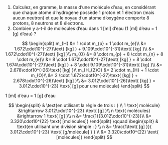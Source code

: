 ::: {.Exercise data-latex=""}

1. Calculez, en gramme, la masse d'une molécule d'eau, en considérant que chaque atome d'hydrogène possède 1 proton et 1 électron (mais aucun neutron) et que le noyau d'un atome d'oxygène comporte 8 protons, 8 neutrons et 8 électrons.
\vspace{\stretch{1}}
2. Combien y a-t-il de molécules d'eau dans 1 [ml] d'eau (1 [ml] d'eau = 1 [g] d'eau) ?
\vspace{\stretch{1}}

:::

::: {.Answer data-latex=""}

$$ \begin{split}
	m_{H} &= 1 \cdot m_{p} + 1 \cdot m_{e}\\
		  &= 1.672\cdot10^{-27}\text{ [kg] } + 9.109\cdot10^{-31}\text{ [kg] }\\
		  &= 1.672\cdot10^{-27}\text{ [kg] }\\
	m_{O} &= 8 \cdot m_{p} + 8 \cdot m_{n} + 8 \cdot m_{e}\\
		  &= 8 \cdot 1.672\cdot10^{-27}\text{ [kg] } + 8 \cdot 1.674\cdot10^{-27}\text{ [kg] } + 8 \cdot 9.109\cdot10^{-31}\text{ [kg] }\\
		  &= 2.678\cdot10^{-26}\text{ [kg] }\\
	m_{H_{2}O} &= 2 \cdot m_{H} + 1 \cdot m_{O}\\
		  &= 2 \cdot 1.672\cdot10^{-27}\text{ [kg] } + 2.678\cdot10^{-26}\text{ [kg] }\\
		  &= 3.012\cdot10^{-26}\text{ [kg] } = 3.012\cdot10^{-23} \text{ [g] pour une molécule}
\end{split} $$

1 [ml] d'eau = 1 [g] d'eau

$$ \begin{split}
	& \text{en utilisant la règle de trois : } \\
	1 \text{ molécule} &\rightarrow 3.012\cdot10^{-23} \text{ [g] }\\
	n \text{ molécules} &\rightarrow 1 \text{ [g] }\\
	n &= \frac{1}{3.012\cdot10^{-23}}\\
	  &= 3.320\cdot10^{22} \text{ [molécules]}
\end{split}
\qquad
\begin{split}
	& \text{en utilisant une division simple : } \\
	n &= \frac{1\text{ [g] }}{ 3.012\cdot10^{-23} \text{ [g/molécule] } } \\
	&= 3.320\cdot10^{22} \text{ [molécules]}
\end{split} $$

:::
